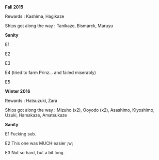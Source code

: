 '''Fall 2015'''

Rewards : Kashima, Hagikaze

Ships got along the way : Tanikaze, Bismarck, Maruyu

{{ResourceReport-FullMan
|before_fuel = 19720
|before_ammo = 18590
|before_steel = 24943
|before_bauxite = 10150
|after_fuel = 4740
|after_ammo = 13485
|after_steel = 16099
|after_bauxite = 2121
|used_fuel = 14980
|used_ammo = 5105
|used_steel = 8844
|used_bauxite = 8029
|used_bucket = 75
|note = Did LSC during the event
}}
{{MedalReport-5
|e1 = Hard
|e2 = Normal
|e3 = Normal
|e4 = Normal
|e5 = Normal
}}

'''Sanity'''

E1
{{Progress|96}}

E2
{{Progress|93}}

E3
{{Progress|24}}

E4
{{Progress|12}}
(tried to farm Prinz... and failed miserably)

E5
{{Progress|42}}



'''Winter 2016'''

Rewards : Hatsuzuki, Zara

Ships got along the way : Mizuho (x2), Ooyodo (x2), Asashimo, Kiyoshimo, Uzuki, Hamakaze, Amatsukaze

{{ResourceReport-FullMan
|before_fuel = 25167
|before_ammo = 19432
|before_steel = 27625
|before_bauxite = 17427
|after_fuel = 17636
|after_ammo = 11336
|after_steel = 29405
|after_bauxite = 17881
|used_fuel = 7531
|used_ammo = 8096
|used_steel = 0
|used_bauxite = 0
|used_bucket = 45
|note = Event easier than announced.
}}
{{MedalReport-3
|e1 = Hard
|e2 = Hard
|e3 = Normal
}}
'''Sanity'''

E1
{{Progress|10}}
Fucking sub.

E2
{{Progress|93}}
This one was MUCH easier ;w;

E3
{{Progress|82}}
Not so hard, but a bit long.